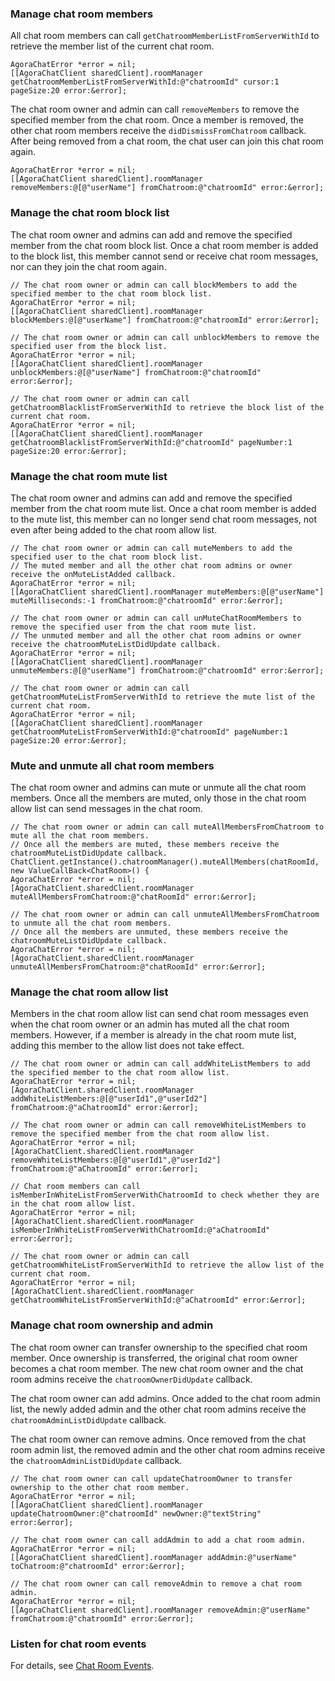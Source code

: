 <PlatformWrapper platform="ios">

### Manage chat room members

All chat room members can call `getChatroomMemberListFromServerWithId` to retrieve the member list of the current chat room.

```objc
AgoraChatError *error = nil;
[[AgoraChatClient sharedClient].roomManager getChatroomMemberListFromServerWithId:@"chatroomId" cursor:1 pageSize:20 error:&error];
```

The chat room owner and admin can call `removeMembers` to remove the specified member from the chat room. Once a member is removed, the other chat room members receive the `didDismissFromChatroom` callback. After being removed from a chat room, the chat user can join this chat room again.

```objc
AgoraChatError *error = nil;
[[AgoraChatClient sharedClient].roomManager removeMembers:@[@"userName"] fromChatroom:@"chatroomId" error:&error];
```


### Manage the chat room block list

The chat room owner and admins can add and remove the specified member from the chat room block list. Once a chat room member is added to the block list, this member cannot send or receive chat room messages, nor can they join the chat room again.

```objc
// The chat room owner or admin can call blockMembers to add the specified member to the chat room block list.
AgoraChatError *error = nil;
[[AgoraChatClient sharedClient].roomManager blockMembers:@[@"userName"] fromChatroom:@"chatroomId" error:&error];

// The chat room owner or admin can call unblockMembers to remove the specified user from the block list.
AgoraChatError *error = nil;
[[AgoraChatClient sharedClient].roomManager unblockMembers:@[@"userName"] fromChatroom:@"chatroomId" error:&error];

// The chat room owner or admin can call getChatroomBlacklistFromServerWithId to retrieve the block list of the current chat room.
AgoraChatError *error = nil;
[[AgoraChatClient sharedClient].roomManager getChatroomBlacklistFromServerWithId:@"chatroomId" pageNumber:1 pageSize:20 error:&error];
```


### Manage the chat room mute list

The chat room owner and admins can add and remove the specified member from the chat room mute list. Once a chat room member is added to the mute list, this member can no longer send chat room messages, not even after being added to the chat room allow list.

```objc
// The chat room owner or admin can call muteMembers to add the specified user to the chat room block list.
// The muted member and all the other chat room admins or owner receive the onMuteListAdded callback.
AgoraChatError *error = nil;
[[AgoraChatClient sharedClient].roomManager muteMembers:@[@"userName"] muteMilliseconds:-1 fromChatroom:@"chatroomId" error:&error];

// The chat room owner or admin can call unMuteChatRoomMembers to remove the specified user from the chat room mute list.
// The unmuted member and all the other chat room admins or owner receive the chatroomMuteListDidUpdate callback.
AgoraChatError *error = nil;
[[AgoraChatClient sharedClient].roomManager unmuteMembers:@[@"userName"] fromChatroom:@"chatroomId" error:&error];

// The chat room owner or admin can call getChatroomMuteListFromServerWithId to retrieve the mute list of the current chat room.
AgoraChatError *error = nil;
[[AgoraChatClient sharedClient].roomManager getChatroomMuteListFromServerWithId:@"chatroomId" pageNumber:1 pageSize:20 error:&error];
```


### Mute and unmute all chat room members

The chat room owner and admins can mute or unmute all the chat room members. Once all the members are muted, only those in the chat room allow list can send messages in the chat room.

```objc
// The chat room owner or admin can call muteAllMembersFromChatroom to mute all the chat room members.
// Once all the members are muted, these members receive the chatroomMuteListDidUpdate callback.
ChatClient.getInstance().chatroomManager().muteAllMembers(chatRoomId, new ValueCallBack<ChatRoom>() {
AgoraChatError *error = nil;
[AgoraChatClient.sharedClient.roomManager muteAllMembersFromChatroom:@"chatRoomId" error:&error];

// The chat room owner or admin can call unmuteAllMembersFromChatroom to unmute all the chat room members.
// Once all the members are unmuted, these members receive the chatroomMuteListDidUpdate callback.
AgoraChatError *error = nil;
[AgoraChatClient.sharedClient.roomManager unmuteAllMembersFromChatroom:@"chatRoomId" error:&error];
```


### Manage the chat room allow list

Members in the chat room allow list can send chat room messages even when the chat room owner or an admin has muted all the chat room members. However, if a member is already in the chat room mute list, adding this member to the allow list does not take effect.

```objc
// The chat room owner or admin can call addWhiteListMembers to add the specified member to the chat room allow list.
AgoraChatError *error = nil;  
[AgoraChatClient.sharedClient.roomManager addWhiteListMembers:@[@"userId1",@"userId2"] fromChatroom:@"aChatroomId" error:&error];

// The chat room owner or admin can call removeWhiteListMembers to remove the specified member from the chat room allow list.
AgoraChatError *error = nil;  
[AgoraChatClient.sharedClient.roomManager removeWhiteListMembers:@[@"userId1",@"userId2"] fromChatroom:@"aChatroomId" error:&error];

// Chat room members can call isMemberInWhiteListFromServerWithChatroomId to check whether they are in the chat room allow list.
AgoraChatError *error = nil;
[AgoraChatClient.sharedClient.roomManager isMemberInWhiteListFromServerWithChatroomId:@"aChatroomId" error:&error];

// The chat room owner or admin can call getChatroomWhiteListFromServerWithId to retrieve the allow list of the current chat room.
AgoraChatError *error = nil;
[AgoraChatClient.sharedClient.roomManager getChatroomWhiteListFromServerWithId:@"aChatroomId" error:&error];
```


### Manage chat room ownership and admin

The chat room owner can transfer ownership to the specified chat room member. Once ownership is transferred, the original chat room owner becomes a chat room member. The new chat room owner and the chat room admins receive the `chatroomOwnerDidUpdate` callback.

The chat room owner can add admins. Once added to the chat room admin list, the newly added admin and the other chat room admins receive the `chatroomAdminListDidUpdate` callback.

The chat room owner can remove admins. Once removed from the chat room admin list, the removed admin and the other chat room admins receive the `chatroomAdminListDidUpdate` callback.

```objc
// The chat room owner can call updateChatroomOwner to transfer ownership to the other chat room member.
AgoraChatError *error = nil;
[[AgoraChatClient sharedClient].roomManager updateChatroomOwner:@"chatroomId" newOwner:@"textString" error:&error];

// The chat room owner can call addAdmin to add a chat room admin.
AgoraChatError *error = nil;
[[AgoraChatClient sharedClient].roomManager addAdmin:@"userName" toChatroom:@"chatroomId" error:&error];

// The chat room owner can call removeAdmin to remove a chat room admin.
AgoraChatError *error = nil;
[[AgoraChatClient sharedClient].roomManager removeAdmin:@"userName" fromChatroom:@"chatroomId" error:&error];
```

### Listen for chat room events

For details, see [Chat Room Events](manage-chatrooms#listen-for-chat-room-events).

</PlatformWrapper>
